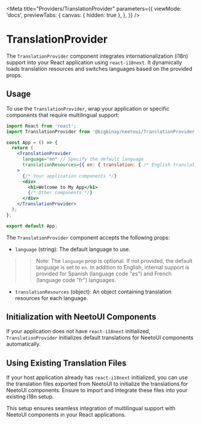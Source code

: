 
<Meta
  title="Providers/TranslationProvider"
  parameters={{
    viewMode: 'docs',
    previewTabs: {
      canvas: { hidden: true },
    },
  }}
/>

# TranslationProvider

The `TranslationProvider` component integrates internationalization (i18n) support into your React application using `react-i18next`.
It dynamically loads translation resources and switches languages based on the provided props.

## Usage

To use the `TranslationProvider`, wrap your application or specific components that require multilingual support:

```jsx
import React from 'react';
import TranslationProvider from '@bigbinay/neetoui/TranslationProvider';

const App = () => {
  return (
    <TranslationProvider
      language="en" // Specify the default language
      translationResources={{ en: { translation: { /* English translations */ } } }} // Provide translation resources
    >
      {/* Your application components */}
      <div>
        <h1>Welcome to My App</h1>
        {/* Other components */}
      </div>
    </TranslationProvider>
  );
};

export default App;
```

The `TranslationProvider` component accepts the following props:

- `language` (string): The default language to use.
>> Note: The `language` prop is optional. If not provided, the default language is set to `en`.
>> In addition to English, internal support is provided for Spanish (language code "es") and French (language code "fr") languages.
- `translationResources` (object): An object containing translation resources for each language.


## Initialization with NeetoUI Components

If your application does not have `react-i18next` initialized, `TranslationProvider` initializes default translations for NeetoUI components automatically.

## Using Existing Translation Files

If your host application already has `react-i18next` initialized, you can use the translation files exported from
NeetoUI to initialize the translations for NeetoUI components. Ensure to import and integrate these files into your existing i18n setup.

This setup ensures seamless integration of multilingual support with NeetoUI components in your React applications.
